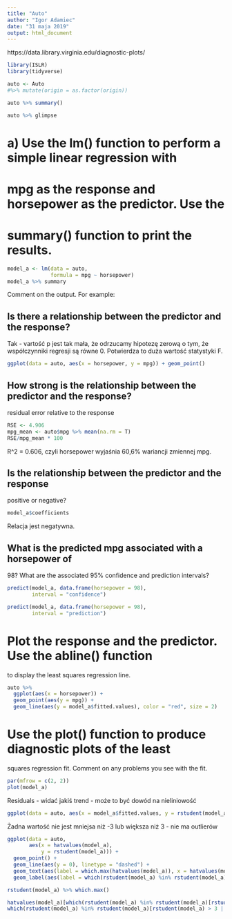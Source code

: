 ```yaml
---
title: "Auto"
author: "Igor Adamiec"
date: "31 maja 2019"
output: html_document
---
```


https://data.library.virginia.edu/diagnostic-plots/

```r
library(ISLR)
library(tidyverse)
```

```r
auto <- Auto 
#%>% mutate(origin = as.factor(origin))
```

```r
auto %>% summary()
```

```r
auto %>% glimpse
```


# a) Use the lm() function to perform a simple linear regression with
# mpg as the response and horsepower as the predictor. Use the
# summary() function to print the results. 

```r
model_a <- lm(data = auto, 
              formula = mpg ~ horsepower)
model_a %>% summary
```


Comment on the output.
For example:

##  Is there a relationship between the predictor and the response?

Tak - vartość p jest tak mała, że odrzucamy hipotezę zerową o tym, że współczynniki regresji są równe 0. Potwierdza to duża wartość statystyki F.

```r
ggplot(data = auto, aes(x = horsepower, y = mpg)) + geom_point()
```

## How strong is the relationship between the predictor and the response?

residual error relative to the response
```r
RSE <- 4.906
mpg_mean <- auto$mpg %>% mean(na.rm = T)
RSE/mpg_mean * 100
```

R^2 = 0.606, czyli horsepower wyjaśnia 60,6% wariancji zmiennej mpg.

## Is the relationship between the predictor and the response
positive or negative?

```r
model_a$coefficients
```

Relacja jest negatywna.

## What is the predicted mpg associated with a horsepower of
98? What are the associated 95% confidence and prediction
intervals?

```r
predict(model_a, data.frame(horsepower = 98),
        interval = "confidence")
```

```r
predict(model_a, data.frame(horsepower = 98),
        interval = "prediction")
```

# Plot the response and the predictor. Use the abline() function
to display the least squares regression line.

```r
auto %>% 
  ggplot(aes(x = horsepower)) +
  geom_point(aes(y = mpg)) +
  geom_line(aes(y = model_a$fitted.values), color = "red", size = 2)
```

# Use the plot() function to produce diagnostic plots of the least
squares regression fit. Comment on any problems you see with
the fit.

```r
par(mfrow = c(2, 2))
plot(model_a)

```




Residuals - widać jakiś trend - może to być dowód na nieliniowość


```r
ggplot(data = auto, aes(x = model_a$fitted.values, y = rstudent(model_a))) + geom_point()
```
Żadna wartość nie jest mniejsa niż -3 lub większa niż 3 - nie ma outlierów

```r
ggplot(data = auto, 
       aes(x = hatvalues(model_a),
           y = rstudent(model_a))) +
  geom_point() +
  geom_line(aes(y = 0), linetype = "dashed") + 
  geom_text(aes(label = which.max(hatvalues(model_a)), x = hatvalues(model_a)[116] - .001, y = rstudent(model_a)[116] )) + 
  geom_label(aes(label = which(rstudent(model_a) %in% rstudent(model_a)[rstudent(model_a) > 3 | rstudent(model_a) < -3 ]), x = hatvalues(model_a)[which(rstudent(model_a) %in% rstudent(model_a)[rstudent(model_a) > 3 | rstudent(model_a) < -3 ])] - .001, y =  rstudent(model_a)[rstudent(model_a) > 3 | rstudent(model_a) < -3 ] ))
```

```r
rstudent(model_a) %>% which.max()
```

```r
hatvalues(model_a)[which(rstudent(model_a) %in% rstudent(model_a)[rstudent(model_a) > 3 | rstudent(model_a) < -3 ])]
which(rstudent(model_a) %in% rstudent(model_a)[rstudent(model_a) > 3 | rstudent(model_a) < -3 ])
```

